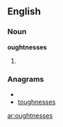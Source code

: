 ==English==
===Noun===
'''oughtnesses'''
# {{plural of|[[oughtness]]}}

===Anagrams===
* {{alphagram|eeghnossstu}}
* [[toughnesses#English|toughnesses]]

[[ar:oughtnesses]]